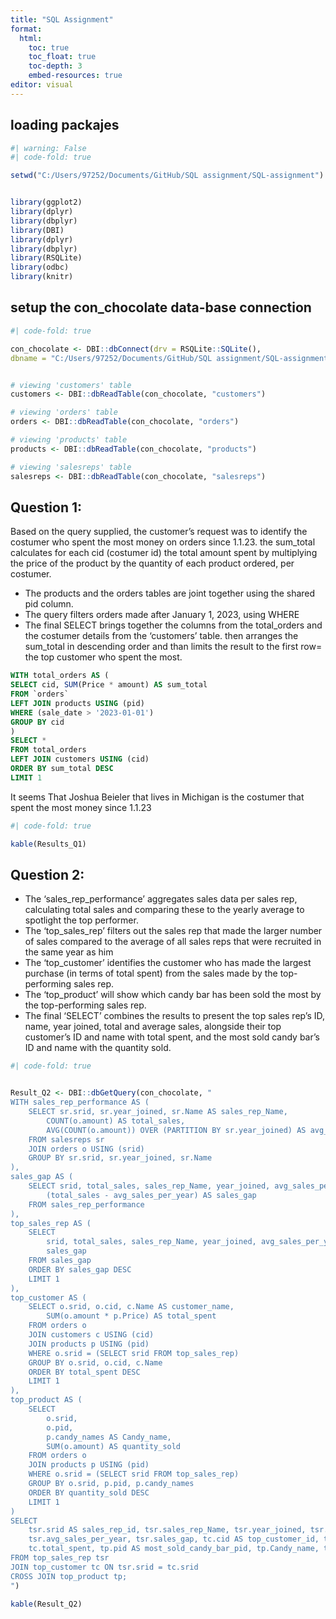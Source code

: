 ---
title: "SQL Assignment"
format: 
  html:
    toc: true
    toc_float: true
    toc-depth: 3
    embed-resources: true
editor: visual
---

## loading packajes

```{r}
#| warning: False
#| code-fold: true

setwd("C:/Users/97252/Documents/GitHub/SQL assignment/SQL-assignment")


library(ggplot2)
library(dplyr)
library(dbplyr)
library(DBI)
library(dplyr)
library(dbplyr)
library(RSQLite)
library(odbc)
library(knitr)
```

## setup the con_chocolate data-base connection

```{r}
#| code-fold: true

con_chocolate <- DBI::dbConnect(drv = RSQLite::SQLite(),
dbname = "C:/Users/97252/Documents/GitHub/SQL assignment/SQL-assignment/chocolate.sqlite")


# viewing 'customers' table
customers <- DBI::dbReadTable(con_chocolate, "customers")

# viewing 'orders' table
orders <- DBI::dbReadTable(con_chocolate, "orders")

# viewing 'products' table
products <- DBI::dbReadTable(con_chocolate, "products")

# viewing 'salesreps' table
salesreps <- DBI::dbReadTable(con_chocolate, "salesreps")


```

## Question 1:

Based on the query supplied, the customer's request was to identify the costumer who spent the most money on orders since 1.1.23. the sum_total calculates for each cid (costumer id) the total amount spent by multiplying the price of the product by the quantity of each product ordered, per costumer.

-   The products and the orders tables are joint together using the shared pid column.
-   The query filters orders made after January 1, 2023, using WHERE
-   The final SELECT brings together the columns from the total_orders and the costumer details from the 'customers' table. then arranges the sum_total in descending order and than limits the result to the first row= the top customer who spent the most.

```{sql, connection = con_chocolate, output.var = "Results_Q1"}


WITH total_orders AS (
SELECT cid, SUM(Price * amount) AS sum_total
FROM `orders`
LEFT JOIN products USING (pid)
WHERE (sale_date > '2023-01-01')
GROUP BY cid
)
SELECT *
FROM total_orders
LEFT JOIN customers USING (cid)
ORDER BY sum_total DESC
LIMIT 1


```

It seems That Joshua Beieler that lives in Michigan is the costumer that spent the most money since 1.1.23

```{r}
#| code-fold: true

kable(Results_Q1)

```

## Question 2:

-   The 'sales_rep_performance' aggregates sales data per sales rep, calculating total sales and comparing these to the yearly average to spotlight the top performer.
-   The 'top_sales_rep' filters out the sales rep that made the larger number of sales compared to the average of all sales reps that were recruited in the same year as him
-   The 'top_customer' identifies the customer who has made the largest purchase (in terms of total spent) from the sales made by the top-performing sales rep.
-   The 'top_product' will show which candy bar has been sold the most by the top-performing sales rep.
-   The final 'SELECT' combines the results to present the top sales rep's ID, name, year joined, total and average sales, alongside their top customer's ID and name with total spent, and the most sold candy bar's ID and name with the quantity sold.

```{r}
#| code-fold: true


Result_Q2 <- DBI::dbGetQuery(con_chocolate, "
WITH sales_rep_performance AS (
    SELECT sr.srid, sr.year_joined, sr.Name AS sales_rep_Name, 
        COUNT(o.amount) AS total_sales, 
        AVG(COUNT(o.amount)) OVER (PARTITION BY sr.year_joined) AS avg_sales_per_year
    FROM salesreps sr
    JOIN orders o USING (srid)
    GROUP BY sr.srid, sr.year_joined, sr.Name
),
sales_gap AS (
    SELECT srid, total_sales, sales_rep_Name, year_joined, avg_sales_per_year,
        (total_sales - avg_sales_per_year) AS sales_gap 
    FROM sales_rep_performance
),
top_sales_rep AS (
    SELECT 
        srid, total_sales, sales_rep_Name, year_joined, avg_sales_per_year,
        sales_gap
    FROM sales_gap
    ORDER BY sales_gap DESC 
    LIMIT 1
),
top_customer AS (
    SELECT o.srid, o.cid, c.Name AS customer_name,
        SUM(o.amount * p.Price) AS total_spent
    FROM orders o
    JOIN customers c USING (cid)
    JOIN products p USING (pid)
    WHERE o.srid = (SELECT srid FROM top_sales_rep)
    GROUP BY o.srid, o.cid, c.Name
    ORDER BY total_spent DESC
    LIMIT 1
),
top_product AS (
    SELECT 
        o.srid, 
        o.pid, 
        p.candy_names AS Candy_name, 
        SUM(o.amount) AS quantity_sold 
    FROM orders o
    JOIN products p USING (pid)
    WHERE o.srid = (SELECT srid FROM top_sales_rep) 
    GROUP BY o.srid, p.pid, p.candy_names
    ORDER BY quantity_sold DESC
    LIMIT 1
)
SELECT 
    tsr.srid AS sales_rep_id, tsr.sales_rep_Name, tsr.year_joined, tsr.total_sales,
    tsr.avg_sales_per_year, tsr.sales_gap, tc.cid AS top_customer_id, tc.customer_name, 
    tc.total_spent, tp.pid AS most_sold_candy_bar_pid, tp.Candy_name, tp.quantity_sold
FROM top_sales_rep tsr
JOIN top_customer tc ON tsr.srid = tc.srid
CROSS JOIN top_product tp;
")

kable(Result_Q2)
```



